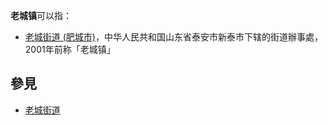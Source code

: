 '''老城镇'''可以指：
{{PRC admin/disambig|21/12/24/101/000|36/07/28/102/000|37/14/28/101/000|41/10/82/104/000|41/13/26/102/000|41/16/24/103/000|42/10/87/104/000|46/90/23/101/000|62/10/24/101/000}}
*[[老城街道_(肥城市)|老城街道 (肥城市)]]，中华人民共和国山东省泰安市新泰市下辖的街道辦事處，2001年前称「老城镇」

== 參見 ==
*[[老城街道|老城街道]]
{{disambig|cat=三字中国镇名消歧义}}